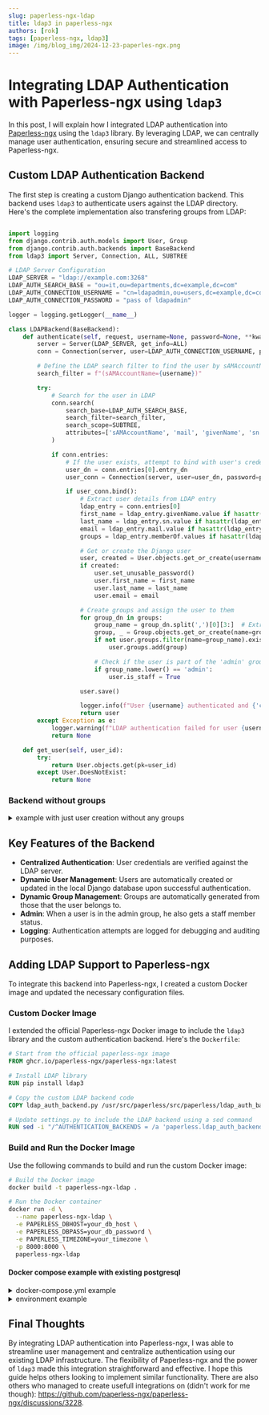 ```yaml
---
slug: paperless-ngx-ldap
title: ldap3 in paperless-ngx
authors: [rok]
tags: [paperless-ngx, ldap3]
image: /img/blog_img/2024-12-23-paperles-ngx.png
---
```


# Integrating LDAP Authentication with Paperless-ngx using `ldap3`

In this post, I will explain how I integrated LDAP authentication into [Paperless-ngx](https://github.com/paperless-ngx/paperless-ngx) using the `ldap3` library. By leveraging LDAP, we can centrally manage user authentication, ensuring secure and streamlined access to Paperless-ngx.

## Custom LDAP Authentication Backend

The first step is creating a custom Django authentication backend. This backend uses `ldap3` to authenticate users against the LDAP directory. Here's the complete implementation also transfering groups from LDAP:

```python title="ldap_auth_backend.py"

import logging
from django.contrib.auth.models import User, Group
from django.contrib.auth.backends import BaseBackend
from ldap3 import Server, Connection, ALL, SUBTREE

# LDAP Server Configuration
LDAP_SERVER = "ldap://example.com:3268"
LDAP_AUTH_SEARCH_BASE = "ou=it,ou=departments,dc=example,dc=com"
LDAP_AUTH_CONNECTION_USERNAME = "cn=ldapadmin,ou=users,dc=example,dc=com"
LDAP_AUTH_CONNECTION_PASSWORD = "pass of ldapadmin"

logger = logging.getLogger(__name__)

class LDAPBackend(BaseBackend):
    def authenticate(self, request, username=None, password=None, **kwargs):
        server = Server(LDAP_SERVER, get_info=ALL)
        conn = Connection(server, user=LDAP_AUTH_CONNECTION_USERNAME, password=LDAP_AUTH_CONNECTION_PASSWORD, auto_bind=True)

        # Define the LDAP search filter to find the user by sAMAccountName
        search_filter = f"(sAMAccountName={username})"

        try:
            # Search for the user in LDAP
            conn.search(
                search_base=LDAP_AUTH_SEARCH_BASE,
                search_filter=search_filter,
                search_scope=SUBTREE,
                attributes=['sAMAccountName', 'mail', 'givenName', 'sn', 'memberOf']
            )

            if conn.entries:
                # If the user exists, attempt to bind with user's credentials to authenticate
                user_dn = conn.entries[0].entry_dn
                user_conn = Connection(server, user=user_dn, password=password, auto_bind=True)

                if user_conn.bind():
                    # Extract user details from LDAP entry
                    ldap_entry = conn.entries[0]
                    first_name = ldap_entry.givenName.value if hasattr(ldap_entry, 'givenName') else ""
                    last_name = ldap_entry.sn.value if hasattr(ldap_entry, 'sn') else ""
                    email = ldap_entry.mail.value if hasattr(ldap_entry, 'mail') else ""
                    groups = ldap_entry.memberOf.values if hasattr(ldap_entry, 'memberOf') else []

                    # Get or create the Django user
                    user, created = User.objects.get_or_create(username=username)
                    if created:
                        user.set_unusable_password()
                        user.first_name = first_name
                        user.last_name = last_name
                        user.email = email

                    # Create groups and assign the user to them
                    for group_dn in groups:
                        group_name = group_dn.split(',')[0][3:]  # Extract group name from DN (e.g., "CN=admin" -> "admin")
                        group, _ = Group.objects.get_or_create(name=group_name)  # Ensure the group exists
                        if not user.groups.filter(name=group_name).exists():
                            user.groups.add(group)

                        # Check if the user is part of the 'admin' group to set is_staff
                        if group_name.lower() == 'admin':
                            user.is_staff = True

                    user.save()

                    logger.info(f"User {username} authenticated and {'created' if created else 'updated'} in Django. Assigned to groups {', '.join([g.split(',')[0][3:] for g in groups])}.")
                    return user
        except Exception as e:
            logger.warning(f"LDAP authentication failed for user {username}: {e}")
            return None

    def get_user(self, user_id):
        try:
            return User.objects.get(pk=user_id)
        except User.DoesNotExist:
            return None
```

### Backend without groups

<details>

<summary>example with just user creation without any groups</summary>

 ```python title="docker-compose.env"
import logging
from django.contrib.auth.models import User
from django.contrib.auth.backends import BaseBackend
from ldap3 import Server, Connection, ALL, NTLM, SUBTREE

# LDAP Server Configuration
LDAP_SERVER = "ldap://example.com:3268"
LDAP_AUTH_SEARCH_BASE = "ou=it,ou=departments,dc=example,dc=com"
LDAP_AUTH_CONNECTION_USERNAME = "cn=ldapadmin,ou=users,dc=example,dc=com"
LDAP_AUTH_CONNECTION_PASSWORD = "pass of ldapadmin"

logger = logging.getLogger(__name__)

class LDAPBackend(BaseBackend):
    def authenticate(self, request, username=None, password=None, **kwargs):
        server = Server(LDAP_SERVER, get_info=ALL)
        conn = Connection(server, user=LDAP_AUTH_CONNECTION_USERNAME, password=LDAP_AUTH_CONNECTION_PASSWORD, auto_bind=True)

        # Define the LDAP search filter to find the user by sAMAccountName
        search_filter = f"(sAMAccountName={username})"

        try:
            # Search for the user in LDAP
            conn.search(
                search_base=LDAP_AUTH_SEARCH_BASE,
                search_filter=search_filter,
                search_scope=SUBTREE,
                attributes=['sAMAccountName', 'mail', 'givenName', 'sn']
            )

            if conn.entries:
                # If the user exists, attempt to bind with user's credentials to authenticate
                user_dn = conn.entries[0].entry_dn
                user_conn = Connection(server, user=user_dn, password=password, auto_bind=True)

                if user_conn.bind():
                    # Get or create the Django user
                    user, created = User.objects.get_or_create(username=username)
                    if created:
                        user.set_unusable_password()
                    user.is_staff = True  # Set staff status for LDAP users
                    user.save()
                    logger.info(f"User {username} authenticated and {'created' if created else 'updated'} in Django.")
                    return user
        except Exception as e:
            logger.warning(f"LDAP authentication failed for user {username}: {e}")
            return None

    def get_user(self, user_id):
        try:
            return User.objects.get(pk=user_id)
        except User.DoesNotExist:
            return None
```
</details>

## Key Features of the Backend

- **Centralized Authentication**: User credentials are verified against the LDAP server.
- **Dynamic User Management**: Users are automatically created or updated in the local Django database upon successful authentication.
- **Dynamic Group Management**: Groups are automatically generated from those that the user belongs to.
- **Admin**: When a user is in the admin group, he also gets a staff member status.
- **Logging**: Authentication attempts are logged for debugging and auditing purposes.

## Adding LDAP Support to Paperless-ngx

To integrate this backend into Paperless-ngx, I created a custom Docker image and updated the necessary configuration files.

### Custom Docker Image

I extended the official Paperless-ngx Docker image to include the `ldap3` library and the custom authentication backend. Here's the `Dockerfile`:

```dockerfile
# Start from the official paperless-ngx image
FROM ghcr.io/paperless-ngx/paperless-ngx:latest

# Install LDAP library
RUN pip install ldap3

# Copy the custom LDAP backend code
COPY ldap_auth_backend.py /usr/src/paperless/src/paperless/ldap_auth_backend.py

# Update settings.py to include the LDAP backend using a sed command
RUN sed -i "/^AUTHENTICATION_BACKENDS = /a 'paperless.ldap_auth_backend.LDAPBackend'," /usr/src/paperless/src/paperless/settings.py
```

### Build and Run the Docker Image




Use the following commands to build and run the custom Docker image:

```bash
# Build the Docker image
docker build -t paperless-ngx-ldap .

# Run the Docker container
docker run -d \
  --name paperless-ngx-ldap \
  -e PAPERLESS_DBHOST=your_db_host \
  -e PAPERLESS_DBPASS=your_db_password \
  -e PAPERLESS_TIMEZONE=your_timezone \
  -p 8000:8000 \
  paperless-ngx-ldap
```

#### Docker compose example with existing postgresql

<details>
  <summary>docker-compose.yml example</summary>

  This is an example docker compose file

  ```yaml title="docker-compose.yml"
  services:
  broker:
    image: docker.io/library/redis:7
    restart: unless-stopped
    volumes:
      - redisdata:/data

  webserver:
    build: .
    restart: unless-stopped
    depends_on:
      - broker
      - gotenberg
      - tika
    ports:
      - "8000:8000"
    volumes:
      - /home/user/docker-compose/paperless-ngx/data/:/usr/src/paperless/data
      - /home/user/docker-compose/paperless-ngx/media/:/usr/src/paperless/media
      - /home/user/docker-compose/paperless-ngx/export:/usr/src/paperless/export
      - /home/user/docker-compose/paperless-ngx/consume/:/usr/src/paperless/consume

    env_file: docker-compose.env
    environment:
      PAPERLESS_REDIS: redis://broker:6379
      PAPERLESS_TIKA_ENABLED: 1
      PAPERLESS_TIKA_GOTENBERG_ENDPOINT: http://gotenberg:3000
      PAPERLESS_TIKA_ENDPOINT: http://tika:9998
      PAPERLESS_LDAP_PIP_INSTALL: "true"

  gotenberg:
    image: docker.io/gotenberg/gotenberg:7.8
    restart: unless-stopped

    command:
      - "gotenberg"
      - "--chromium-disable-javascript=true"
      - "--chromium-allow-list=file:///tmp/.*"

  tika:
    image: ghcr.io/paperless-ngx/tika:latest
    restart: unless-stopped

  volumes:
    data:
    media:
    redisdata:

  ```
</details>


<details>

<summary>environment example</summary>

 ```ìni title="docker-compose.env"
    PAPERLESS_TIME_ZONE=Europe/Ljubljana
    PAPERLESS_OCR_LANGUAGE=eng+slv+deu
    PAPERLESS_SECRET_KEY=OO5345345349urerexuRj1nkKoUmKzJJcq2vBik4Cwre0luVS9iapnLP5
    PAPERLESS_OCR_LANGUAGES=eng slv deu
    PAPERLESS_DBENGINE=postgresql
    PAPERLESS_DBHOST=192.168.1.2
    PAPERLESS_DBPORT=5432
    PAPERLESS_DBUSER: paperless
    PAPERLESS_DBPASS: strongpass
    PAPERLESS_URL=https://paperless.example.com
    PAPERLESS_CSRF_TRUSTED_ORIGINS=https://paperless.example.com,https://example.com
    PAPERLESS_ALLOWED_HOSTS=paperless.paperless.example.com,192.168.1.4,example.com
    PAPERLESS_CORS_ALLOWED_HOSTS=https://paperless.example.com,https://example.com # can be set using PAPERLESS_URL
```
</details>




## Final Thoughts

By integrating LDAP authentication into Paperless-ngx, I was able to streamline user management and centralize authentication using our existing LDAP infrastructure. The flexibility of Paperless-ngx and the power of `ldap3` made this integration straightforward and effective. I hope this guide helps others looking to implement similar functionality. There are also others who managed to create usefull integrations on (didn't work for me though): https://github.com/paperless-ngx/paperless-ngx/discussions/3228.
